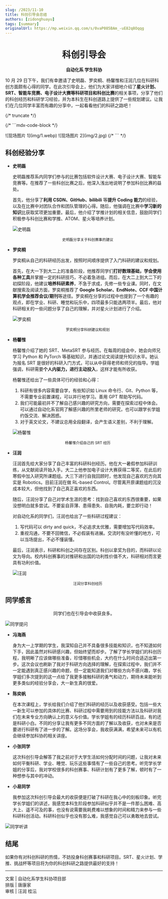 ```yaml
---
slug: /2023/11-10
title: 科创引导会总结
authors: [zidonghuayu]
tags: [summary]
originalUrl: https://mp.weixin.qq.com/s/0vaP085BAm_-uE82q8Oqqg
---
```


<center>
<h1>科创引导会</h1>
<strong>自动化系 学生科协</strong><p />
</center>

10 月 29 日下午，我们有幸邀请了史明磊、罗奕桐、杨馨惟和汪润几位在科研科创方面颇有心得的同学。在此次引导会上，他们为大家详细地介绍了**星火计划、SRT、智能车竞赛、电子设计大赛等科研项目和科创比赛**的相关事项，分享了他们的科创经历和科研学习经验，并为本科生在科创道路上提供了一些规划建议。让我们在几位同学丰富而有趣的分享中，一起看看他们的科研之路吧！

{/* truncate */}

{/* ```mdx-code-block  */}

<Tabs>
  <TabItem value="1" label="现场图片 1">
    ![现场图片 1](img/1.webp)
  </TabItem>
  <TabItem value="2" label="现场图片 2">
    ![现场图片 2](img/2.jpg)
  </TabItem>
</Tabs>
{/* ``` */}

## 科创经验分享

- **史明磊**

    史明磊推荐系内同学们参与的比赛包括软件设计大赛、电子设计大赛、智能车竞赛等。在推荐了一些科创比赛之后，他深入浅出地说明了参加科创比赛的益处。

    首先，他分享了**利用 CSDN、GitHub、bilibili** 等**提升 Coding 能力**的经验，以及在比赛中对团队合作和团队管理的心得。随后，他强调在比赛中**学习新的知识**比获取奖项更加重要。最后，他介绍了学推计划的相关信息，鼓励同学们积极参与科创比赛和学推、ATOM、星火等培养计划。

    ![史明磊](img/3.jpeg)
    <center><small>史明磊分享关于科创赛事的建议</small></center>

- **罗奕桐**

    罗奕桐从自己的科研经历出发，按照时间顺序提供了入门科研的建议和规划。

    首先，在大一下到大二上的准备阶段，他推荐同学们**打好数理基础，学会使用各种工具**并掌握一定的科研技巧，不必着急进组。而后，在大二上到大二下的初探阶段，他建议**培养科研素养**，不急于求成，先修一些专业课。同时，在文献搜索及阅读方面，罗奕桐推荐了 **Google Scholar、EndNote、CCF 中国计算机学会推荐会议/期刊**等途径。罗奕桐在分享的过程中也提到了一个有趣的观点，即在学业、科研、睡觉和玩乐中，四项最多只能选两项半。最后，他对科研相关的一些问题分享了自己的理解，并对星火计划进行了介绍。

    ![罗奕桐](img/4.jpeg)
    <center><small>罗奕桐分享科研建议和规划</small></center>

- **杨馨惟**

    杨馨惟介绍了她的 SRT、MetaSRT 参与经历。在每周的组会中，她会向师兄学习 Python 和 PyTorch 等基础知识，并通过论文阅读提升知识水平。她认为报名 SRT 是很好的科研入门方式，可以从中获得老师和师兄的指导。学姐强调，科研需要**个人内驱力，进行主动投入**，这样才能有所收获。

    杨馨惟还给出了一些具体可行的经验和心得：

    1. 科研有很多内容需要自学，有些知识如 Linux 命令行、Git、Python 等，不需要专业前置课程，可以并行地学习。善用 GPT 帮助写代码。
    2. 我们可能最初并不了解自己感兴趣的研究方向，需要在探索过程中体会。可以通过自动化系官网了解感兴趣的所里老师的研究，也可以跟学长学姐约饭交流、解决困惑。
    3. 对于英文论文，不建议总用全段翻译，会产生语义差别，不利于理解。

    ![杨馨惟](img/5.jpeg)
    <center><small>杨馨惟介绍自己的 SRT 经历</small></center>

- **汪润**

    汪润首先给大家分享了自己丰富的科研科创经历。他在大一暑假参加科研训练，从文献阅读开始入手。大二上他参加电子设计大赛获得二等奖，在此后的寒假中加入研究所课题组。大三下进行自我回顾时，他发现自己喜欢的方向其实是 Robotics。目前汪润在做 RL-based Control。尽管离开原课题组的沉没成本较大，但他找到了自己真正喜欢的东西。

    随后，汪润分享了自己对学术生涯的思考：找到自己喜欢的东西很重要，如果没想明白就多尝试。不要妄自菲薄、患得患失、自我内耗，要立即行动！

    对自动化系的同学们，汪润也给出了一些科研过程建议：

    1. 写代码可以 dirty and quick，不必追求太优雅，需要增加写代码效率。
    2. 重视沟通，不要不回微信，不必假装有进展。交流时有没听懂的地方，可以当场提出，不必不懂装懂。

    最后，汪润表示，科研和科创之间存在区别。科创以拿奖为目的，而科研以论文为导向。校内科创赛事的对推研和出国的功利性价值不大，科研相对而言更具有功利价值。

    ![汪润](img/6.jpeg)
    <center><small>汪润分享科创经历</small></center>

## 同学感言

<center>同学们也在引导会中收获良多。</center>

![同学提问](img/7.jpeg)

- **冯海燕**

    身为大一上学期的学生，我深知自己并不具备很多技能和知识，也不知道如何下手，因此虽然对科研感兴趣，但始终望而却步。了解了学长学姐们的科创历程，我明晰了应该做哪些准备，珍惜哪些机会，大约在什么时间合适迈出第一步。这次会议也刷新了我对于科研方向选择的理解，在探索过程中，我们并不一定能遇到真正感兴趣的命题，但一定能知道我们对哪些方向不感兴趣，学长学姐们多次提到的这一点给了我更多接触科研的勇气和动力，期待未来能听到更多类似的经验分享会，大一新生真的很爱。

- **陈奕帆**

    在本次课程上，学长给我们介绍了他们科研的经历以及收获感受。包括一些大一新生可以参加的具体的比赛、科研过程中需要用到的技能方法以及科研对我们在未来专业方向确认上的意义与价值。学长学姐有的经历科研百战，有的还是科研小白。不同的分享让我有更多不同方面的了解以及收获，也对未来是否要进行科研有了进一步的了解。这场分享会，我收获满满，希望未来可以有机会继续参加科协的相关讲座。

- **小张同学**

    这次科创引导会解答了我之前对于大学生活如何分配时间的问题，让我对未来如何平衡科研、学业、睡觉、玩乐这些事情有了一些自己的思考。听完学长学姐的分享后，我对学校很多的科创赛事、科研计划有了更多了解，顿时有了一种想参与其中的冲动。

- **小易同学**

    我参加这次科创引导会最大的收获便是打破了科研在我心中的刻板印象。听完学长学姐们的讲述，我感觉本科生阶段参加科研似乎并不是一件那么困难、高大上、遥不可及的事，也没有说需要我耗费难以想象的时间和精力来参与一些科研科创活动。科研科创似乎也没有那么难，我感觉自己可以勇敢地去尝试。

![同学听讲](img/8.jpeg)

## 结尾

如果你有对科创科研的热情，不妨投身科创赛事和科研项目。SRT、星火计划、学推、挑战杯等项目将为你的科创科研之路提供最好的支持！

---

文案 | 自动化系学生科协项目部  
排版 | 唐康家  
审核 | 汪润 桂沄

